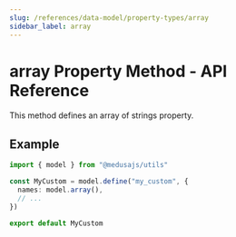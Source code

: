 ```yaml
---
slug: /references/data-model/property-types/array
sidebar_label: array
---
```



# array Property Method - API Reference

This method defines an array of strings property.

## Example

```ts
import { model } from "@medusajs/utils"

const MyCustom = model.define("my_custom", {
  names: model.array(),
  // ...
})

export default MyCustom
```
